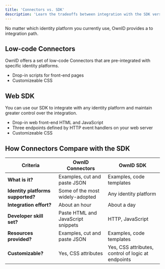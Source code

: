 ```yaml
---
title: 'Connectors vs. SDK'
description: 'Learn the tradeoffs between integration with the SDK versus connectors.'
---
```


No matter which identity platform you currently use, OwnID provides a to integration path.

## Low-code Connectors 
OwnID offers a set of low-code Connectors that are pre-integrated with specific identity platforms. 
- Drop-in scripts for front-end pages
- Customizeable CSS

## Web SDK
You can use our SDK to integrate with any identity platform and maintain greater control over the integration. 
- Drop-in web front-end HTML and JavaScript
- Three endpoints defined by HTTP event handlers on your web server
- Customizeable CSS

## How Connectors Compare with the SDK

| Criteria | OwnID Connectors  | OwnID SDK    |
| -------- | ------------------|----------------- |
| **What is it?**  | Examples, cut and paste JSON | Examples, code templates |
| **Identity platforms supported?** |  Some of the most widely-adopted | Any identity platform   |
| **Integration effort?**  | About an hour | About a day |
| **Developer skill set?**  | Paste HTML and JavaScript snippets|HTTP, JavaScript |
| **Resources provided?**  | Examples, cut and paste JSON | Examples, code templates |
| **Customizable?**  | Yes, CSS attributes | Yes, CSS attributes, control of logic at endpoints |

